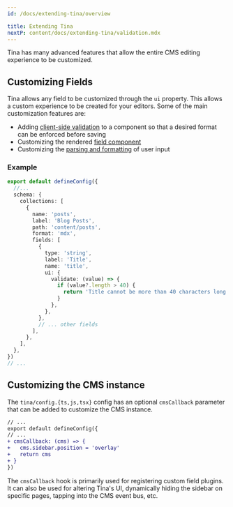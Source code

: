```yaml
---
id: /docs/extending-tina/overview

title: Extending Tina
nextP: content/docs/extending-tina/validation.mdx
---
```


Tina has many advanced features that allow the entire CMS editing experience to be customized.

## Customizing Fields

Tina allows any field to be customized through the `ui` property. This allows a custom experience to be created for your editors. Some of the main customization features are:

- Adding [client-side validation](/docs/extending-tina/validation/) to a component so that a desired format can be enforced before saving
- Customizing the rendered [field component](/docs/extending-tina/custom-field-components/)
- Customizing the [parsing and formatting](/docs/extending-tina/format-and-parse/) of user input

### Example

```ts
export default defineConfig({
  //...
  schema: {
    collections: [
      {
        name: 'posts',
        label: 'Blog Posts',
        path: 'content/posts',
        format: 'mdx',
        fields: [
          {
            type: 'string',
            label: 'Title',
            name: 'title',
            ui: {
              validate: (value) => {
                if (value?.length > 40) {
                  return 'Title cannot be more than 40 characters long'
                }
              },
            },
          },
          // ... other fields
        ],
      },
    ],
  },
})
// ...
```

## Customizing the CMS instance

The `tina/config.{ts,js,tsx}` config has an optional `cmsCallback` parameter that can be added to customize the CMS instance.

```diff
// ...
export default defineConfig({
// ...
+ cmsCallback: (cms) => {
+   cms.sidebar.position = 'overlay'
+   return cms
+ }
})
```

The `cmsCallback` hook is primarily used for registering custom field plugins. It can also be used for altering Tina's UI, dynamically hiding the sidebar on specific pages, tapping into the CMS event bus, etc.
